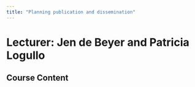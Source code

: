 ```yaml
---
title: "Planning publication and dissemination"
---
```


# Lecturer: Jen de Beyer and Patricia Logullo

## Course Content

